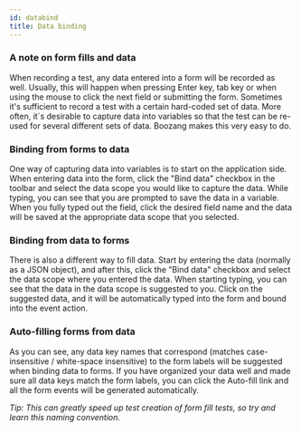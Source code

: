 ```yaml
---
id: databind
title: Data binding
---
```


### A note on form fills and data 

When recording a test, any data entered into a form will be recorded as well. Usually, this will happen when pressing Enter key, tab key or when using the mouse to click the next field or submitting the form. Sometimes it's sufficient to record a test with a certain hard-coded set of data. More often, it´s desirable to capture data into variables so that the test can be re-used for several different sets of data. Boozang makes this very easy to do.  

<!-- ![databind](../images/databind.png) -->

### Binding from forms to data

One way of capturing data into variables is to start on the application side. When entering data into the form, click the "Bind data" checkbox in the toolbar and select the data scope you would like to capture the data. While typing, you can see that you are prompted to save the data in a variable. When you fully typed out the field, click the desired field name and the data will be saved at the appropriate data scope that you selected.

<!-- ![databind-into](../images/databind-into.png) -->

### Binding from data to forms

There is also a different way to fill data. Start by entering the data (normally as a JSON object), and after this, click the "Bind data" checkbox and select the data scope where you entered the data. When starting typing, you can see that the data in the data scope is suggested to you. Click on the suggested data, and it will be automatically typed into the form and bound into the event action.

### Auto-filling forms from data

As you can see, any data key names that correspond (matches case-insensitive / white-space insensitive) to the form labels will be suggested when binding data to forms. If you have organized your data well and made sure all data keys match the form labels, you can click the Auto-fill link and all the form events will be generated automatically.

*Tip: This can greatly speed up test creation of form fill tests, so try and learn this naming convention.* 
